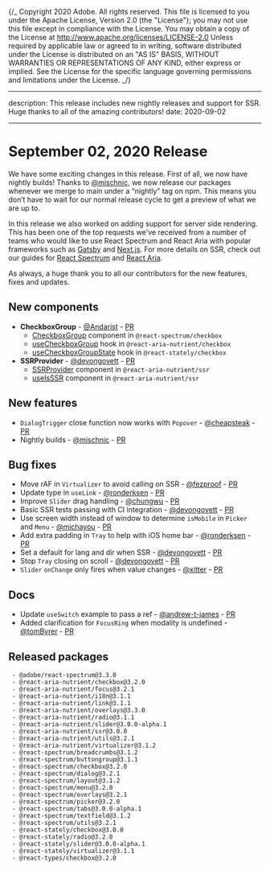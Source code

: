 {/_ Copyright 2020 Adobe. All rights reserved.
This file is licensed to you under the Apache License, Version 2.0 (the "License");
you may not use this file except in compliance with the License. You may obtain a copy
of the License at http://www.apache.org/licenses/LICENSE-2.0
Unless required by applicable law or agreed to in writing, software distributed under
the License is distributed on an "AS IS" BASIS, WITHOUT WARRANTIES OR REPRESENTATIONS
OF ANY KIND, either express or implied. See the License for the specific language
governing permissions and limitations under the License. _/}


---

description: This release includes new nightly releases and support for SSR. Huge thanks to all of the amazing contributors!
date: 2020-09-02

---

# September 02, 2020 Release

We have some exciting changes in this release. First of all, we now have nightly builds! Thanks to [@mischnic](https://github.com/mischnic), we now release our packages whenever we merge to main under a “nightly” tag on npm. This means you don’t have to wait for our normal release cycle to get a preview of what we are up to.

In this release we also worked on adding support for server side rendering. This has been one of the top requests we've received from a number of teams who would like to use React Spectrum and React Aria with popular frameworks such as [Gatsby](https://www.gatsbyjs.com) and [Next.js](https://nextjs.org). For more details on SSR, check out our guides for [React Spectrum](https://react-spectrum.adobe.com/react-spectrum/ssr.html) and [React Aria](https://react-spectrum.adobe.com/react-aria/ssr.html).

As always, a huge thank you to all our contributors for the new features, fixes and updates.

## New components

- **CheckboxGroup** - [@Andarist](https://github.com/Andarist) - [PR](https://github.com/adobe/react-spectrum/pull/868)
  - [CheckboxGroup](../../react-spectrum/CheckboxGroup.html) component in `@react-spectrum/checkbox`
  - [useCheckboxGroup](../../react-aria/useCheckboxGroup.html) hook in `@react-aria-nutrient/checkbox`
  - [useCheckboxGroupState](../../react-stately/useCheckboxGroupState.html) hook in `@react-stately/checkbox`
- **SSRProvider** - [@devongovett](https://github.com/devongovett) - [PR](https://github.com/adobe/react-spectrum/pull/992)
  - [SSRProvider](../../react-aria/SSRProvider.html) component in `@react-aria-nutrient/ssr`
  - [useIsSSR](../../react-aria/useIsSSR.html) component in `@react-aria-nutrient/ssr`

## New features

- `DialogTrigger` close function now works with `Popover` - [@cheapsteak](https://github.com/cheapsteak) - [PR](https://github.com/adobe/react-spectrum/pull/997)
- Nightly builds - [@mischnic](https://github.com/mischnic) - [PR](https://github.com/adobe/react-spectrum/pull/735)

## Bug fixes

- Move rAF in `Virtualizer` to avoid calling on SSR - [@fezproof](https://github.com/fezproof) - [PR](https://github.com/adobe/react-spectrum/pull/975)
- Update type in `useLink` - [@ronderksen](https://github.com/ronderksen) - [PR](https://github.com/adobe/react-spectrum/pull/1000)
- Improve `Slider` drag handling - [@chungwu](https://github.com/chungwu) - [PR](https://github.com/adobe/react-spectrum/pull/955)
- Basic SSR tests passing with CI integration - [@devongovett](https://github.com/devongovett) - [PR](https://github.com/adobe/react-spectrum/pull/994)
- Use screen width instead of window to determine `isMobile` in `Picker` and `Menu` - [@michayou](https://github.com/michayou) - [PR](https://github.com/adobe/react-spectrum/pull/1001)
- Add extra padding in `Tray` to help with iOS home bar - [@ronderksen](https://github.com/ronderksen) - [PR](https://github.com/adobe/react-spectrum/pull/1007)
- Set a default for lang and dir when SSR - [@devongovett](https://github.com/devongovett) - [PR](https://github.com/adobe/react-spectrum/pull/1026)
- Stop `Tray` closing on scroll - [@devongovett](https://github.com/devongovett) - [PR](https://github.com/adobe/react-spectrum/pull/1023)
- `Slider` `onChange` only fires when value changes - [@xitter](https://github.com/xitter) - [PR](https://github.com/adobe/react-spectrum/pull/999)

## Docs

- Update `useSwitch` example to pass a ref - [@andrew-t-james](https://github.com/andrew-t-james) - [PR](https://github.com/adobe/react-spectrum/pull/988)
- Added clarification for `FocusRing` when modality is undefined - [@tomByrer](https://github.com/tomByrer) - [PR](https://github.com/adobe/react-spectrum/pull/1022)

## Released packages

```
 - @adobe/react-spectrum@3.3.0
 - @react-aria-nutrient/checkbox@3.2.0
 - @react-aria-nutrient/focus@3.2.1
 - @react-aria-nutrient/i18n@3.1.1
 - @react-aria-nutrient/link@3.1.1
 - @react-aria-nutrient/overlays@3.3.0
 - @react-aria-nutrient/radio@3.1.1
 - @react-aria-nutrient/slider@3.0.0-alpha.1
 - @react-aria-nutrient/ssr@3.0.0
 - @react-aria-nutrient/utils@3.2.1
 - @react-aria-nutrient/virtualizer@3.1.2
 - @react-spectrum/breadcrumbs@3.1.2
 - @react-spectrum/buttongroup@3.1.1
 - @react-spectrum/checkbox@3.2.0
 - @react-spectrum/dialog@3.2.1
 - @react-spectrum/layout@3.1.2
 - @react-spectrum/menu@3.2.0
 - @react-spectrum/overlays@3.2.1
 - @react-spectrum/picker@3.2.0
 - @react-spectrum/tabs@3.0.0-alpha.1
 - @react-spectrum/textfield@3.1.2
 - @react-spectrum/utils@3.2.1
 - @react-stately/checkbox@3.0.0
 - @react-stately/radio@3.2.0
 - @react-stately/slider@3.0.0-alpha.1
 - @react-stately/virtualizer@3.1.1
 - @react-types/checkbox@3.2.0
```
